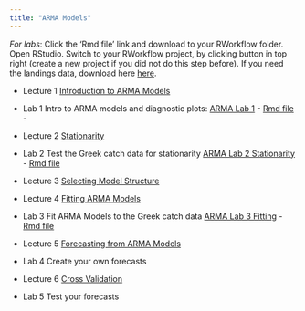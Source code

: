 ```yaml
---
title: "ARMA Models"
---
```


*For labs*: Click the 'Rmd file' link and download to your RWorkflow folder.  Open RStudio.  Switch to your RWorkflow project, by clicking button in top right (create a new project if you did not do this step before).  If you need the landings data, download here [here](https://fish-forecast.github.io/Catch-Forecasting-INCOIS/landings.RData).

- Lecture 1 [Introduction to ARMA Models](Forecasting_3-1_-_ARMA_Intro.html)

- Lab 1 Intro to ARMA models and diagnostic plots: [ARMA Lab 1](ARMA Lab 1.html) - [Rmd file](Labs/ARMA Lab 1.Rmd) - 

- Lecture 2 [Stationarity](Forecasting_3-2_-_ARMA_Stationarity.html)

- Lab 2 Test the Greek catch data for stationarity [ARMA Lab 2 Stationarity](ARMA Lab 2 Stationarity.html) - [Rmd file](Labs/ARMA Lab 2 Stationarity.Rmd)

- Lecture 3 [Selecting Model Structure](Forecasting_3-3_-_ARMA_Model_Structure.html)

- Lecture 4 [Fitting ARMA Models](Forecasting_3-4_-_ARMA_Fitting_Models.html)

- Lab 3 Fit ARMA Models to the Greek catch data  [ARMA Lab 3 Fitting](ARMA Lab 3 Fitting.html) - [Rmd file](Labs/ARMA Lab 3 Fitting.Rmd)

- Lecture 5 [Forecasting from ARMA Models](Forecasting_3-5_-_ARMA_Forecasting.html)

- Lab 4 Create your own forecasts

- Lecture 6 [Cross Validation](Forecasting_3-6_-_ARMA_Performance.html)

- Lab 5 Test your forecasts
